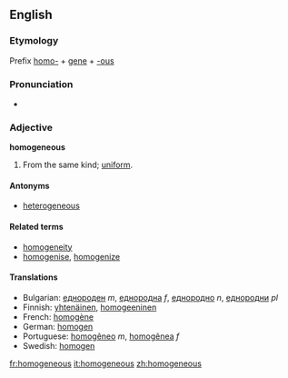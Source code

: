 ==English==

===Etymology===
Prefix [[homo-]] + [[gene]] + [[-ous]]

===Pronunciation===
*{{audio|en-us-homogeneous.ogg|Audio (US)}} {{audio|en-uk-homogeneous.ogg|Audio (UK)}}

===Adjective===
'''homogeneous'''

# From the same kind; [[uniform]].

====Antonyms====
*[[heterogeneous]]

====Related terms====
*[[homogeneity]]
*[[homogenise]], [[homogenize]]

====Translations====
*Bulgarian: [[еднороден]] ''m'', [[еднородна]] ''f'', [[еднородно]] ''n'', [[еднородни]] ''pl''
*Finnish: [[yhtenäinen]], [[homogeeninen]]
*French: [[homogène]]
*German: [[homogen]]
*Portuguese: [[homogêneo]] ''m'', [[homogênea]] ''f''
*Swedish: [[homogen#Swedish|homogen]]

[[fr:homogeneous]]
[[it:homogeneous]]
[[zh:homogeneous]]